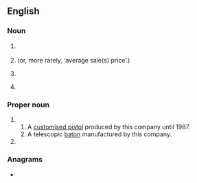 {{also|asp|Asp}}
==English==

===Noun===
{{en-noun}}

# {{lb|en|computing}} {{initialism of|w:application service provider|lang=en}}
# {{lb|en|finance}} {{initialism of|w:average selling price|lang=en|dot=}} (or, more rarely, ‘average sale(s) price’.)
# {{lb|en|military}} {{initialism of|w:ammunition dump|ammunition supply point|lang=en}}
# {{lb|en|accessibility}} {{initialism of|[[accessibility]] / [[assistance]] / [[accompaniment]] [[service]] [[provider]]|lang=en}}

===Proper noun===
{{en-proper noun}}

# {{acronym of|w:ASP, Inc.|Armament Systems and Procedures|dot=, a US manufacturer of batons, restraints, and other products targeted at police and security.}}
## A [[w:ASP (handgun)|customised pistol]] produced by this company until 1987.
## A telescopic [[baton]] manufactured by this company.
# {{initialism of|w:Active Server Pages}}

===Anagrams===
* {{anagrams|en|a=aps|APS|APs|PAS|PAs|PSA|Pas|Psa.|SAP|SPA|Spa|pas|s.ap.|sap|spa}}